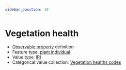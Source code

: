 ```yaml
---
sidebar_position: 18
---
```



# Vegetation health

- [Observable property](/viewers/dawe-vocabs?uri=https://linked.data.gov.au/def/nrm/7d4eaa80-0f2a-4828-886e-34cd5a4e2746) definition
- Feature type: [plant individual](http://linked.data.gov.au/def/tern-cv/60d7edf8-98c6-43e9-841c-e176c334d270)
- Value type: [IRI](https://w3id.org/tern/ontologies/tern/IRI)
- Categorical value collection: [Vegetation healths codes](/viewers/dawe-vocabs?uri=https://linked.data.gov.au/def/nrm/785f818c-0c8c-480b-b8e5-43ea9fda70f0)

<Example protocolModule="condition-point-intercept" observableProperty="https://linked.data.gov.au/def/nrm/7d4eaa80-0f2a-4828-886e-34cd5a4e2746" />
